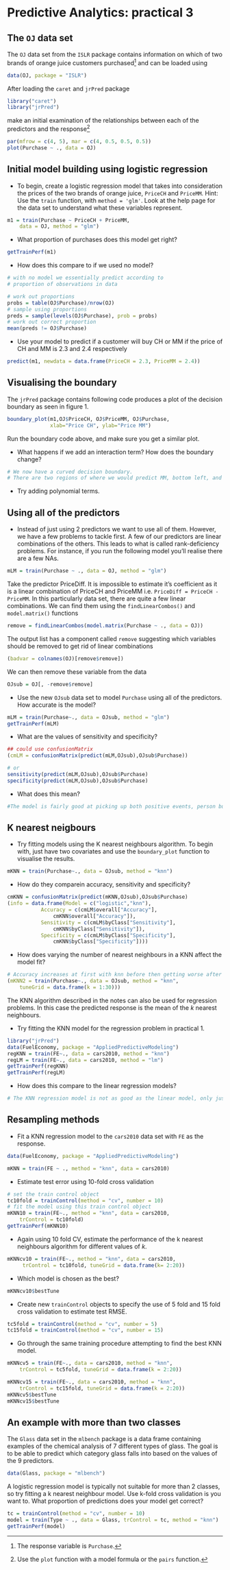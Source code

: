 # Predictive Analytics: practical 3 

## The `OJ` data set

The `OJ` data set from the `ISLR` package contains information on which of two brands of orange juice customers purchased^[The response variable is `Purchase`.] and can be loaded using


```r
data(OJ, package = "ISLR")
```



\noindent After loading the `caret` and `jrPred` package


```r
library("caret")
library("jrPred")
```



\noindent make an initial examination of the relationships between each of the predictors and the response^[Use the `plot` function with a model formula or the `pairs` function.]


```r
par(mfrow = c(4, 5), mar = c(4, 0.5, 0.5, 0.5))
plot(Purchase ~ ., data = OJ)
```



## Initial model building using logistic regression


- To begin, create a logistic regression model that takes into consideration the prices of the two brands of orange juice, `PriceCH` and `PriceMM`. Hint: Use the `train` function, with `method = 'glm'`.  Look at the help page for the data set to understand what these variables represent.
```r
m1 = train(Purchase ~ PriceCH + PriceMM,
    data = OJ, method = "glm")
```
  - What proportion of purchases does this model get right?
```r
getTrainPerf(m1)
```
  - How does this compare to if we used no model?
```r
# with no model we essentially predict according to
# proportion of observations in data

# work out proportions
probs = table(OJ$Purchase)/nrow(OJ)
# sample using proportions
preds = sample(levels(OJ$Purchase), prob = probs)
# work out correct proportion
mean(preds != OJ$Purchase)
```

- Use your model to predict if a customer will buy CH or MM if the price of CH and MM is 2.3 and 2.4 respectively

```r
predict(m1, newdata = data.frame(PriceCH = 2.3, PriceMM = 2.4))
```

## Visualising the boundary

The `jrPred` package contains following code produces a plot of the decision boundary as seen in figure 1.

```r
boundary_plot(m1,OJ$PriceCH, OJ$PriceMM, OJ$Purchase,
              xlab="Price CH", ylab="Price MM")
```


\noindent Run the boundary code above, and make sure you get a similar plot.

  - What happens if we add an interaction term? How does the boundary change?
```r
# We now have a curved decision boundary.
# There are two regions of where we would predict MM, bottom left, and a tiny one up in the top right.
```
- Try adding polynomial terms.


## Using all of the predictors


  - Instead of just using 2 predictors we want to use all of them. However, we have a few problems to tackle first. A few of our predictors are linear combinations of the others. This leads to what is called rank-deficiency problems. For instance, if you run the following model you'll realise there are a few NAs.
```r
mLM = train(Purchase ~ ., data = OJ, method = "glm")
```

Take the predictor PriceDiff. It is impossible to estimate it's coefficient as it is a linear combination of PriceCH and PriceMM i.e. `PriceDiff = PriceCH - PriceMM`. In this particularly data set, there are quite a few linear combinations. We can find them using the `findLinearCombos()` and `model.matrix()` functions

```r
remove = findLinearCombos(model.matrix(Purchase ~ ., data = OJ))
```

\noindent The output list has a component called `remove` suggesting which variables should be removed to get rid of linear combinations

```r
(badvar = colnames(OJ)[remove$remove])
```

We can then remove these variable from the data
```r
OJsub = OJ[, -remove$remove]
```


  - Use the new `OJsub` data set to model `Purchase` using all of the predictors. How accurate is the model?
```r
mLM = train(Purchase~., data = OJsub, method = "glm")
getTrainPerf(mLM)
```
  - What are the values of sensitivity and specificity?
```r
## could use confusionMatrix
(cmLM = confusionMatrix(predict(mLM,OJsub),OJsub$Purchase))
```
```r
# or
sensitivity(predict(mLM,OJsub),OJsub$Purchase)
specificity(predict(mLM,OJsub),OJsub$Purchase)
```
  - What does this mean?
```r
#The model is fairly good at picking up both positive events, person buys CH, and negative events, MM.
```

## K nearest neigbours


  - Try fitting models using the K nearest neighbours algorithm. To begin with, just have two covariates and use the `boundary_plot` function to visualise the results.

```r
mKNN = train(Purchase~., data = OJsub, method = "knn")
```

  - How do they comparein accuracy, sensitivity and specificity?

```r
cmKNN = confusionMatrix(predict(mKNN,OJsub),OJsub$Purchase)
(info = data.frame(Model = c("logistic","knn"),
           Accuracy = c(cmLM$overall["Accuracy"],
               cmKNN$overall["Accuracy"]),
           Sensitivity = c(cmLM$byClass["Sensitivity"],
               cmKNN$byClass["Sensitivity"]),
           Specificity = c(cmLM$byClass["Specificity"],
               cmKNN$byClass["Specificity"])))
```

  - How does varying the number of nearest neighbours in a KNN affect the model fit?
  
```r
# Accuracy increases at first with knn before then getting worse after a peak value of 9.
(mKNN2 = train(Purchase~., data = OJsub, method = "knn",
    tuneGrid = data.frame(k = 1:30)))
```



\noindent The KNN algorithm described in the notes can also be used for regression problems. In this case the predicted response is the mean of the $k$ nearest neighbours.

  - Try fitting the KNN model for the regression problem in practical 1.
```r
library("jrPred")
data(FuelEconomy, package = "AppliedPredictiveModeling")
regKNN = train(FE~., data = cars2010, method = "knn")
regLM = train(FE~., data = cars2010, method = "lm")
getTrainPerf(regKNN)
getTrainPerf(regLM)
```

  - How does this compare to the linear regression models?

```r
# The KNN regression model is not as good as the linear model, only just
```




## Resampling methods


  - Fit a KNN regression model to the `cars2010` data set with `FE` as the response.
```r
data(FuelEconomy, package = "AppliedPredictiveModeling")
```
```r
mKNN = train(FE ~ ., method = "knn", data = cars2010)
```
  - Estimate test error using 10-fold cross validation
```r
# set the train control object
tc10fold = trainControl(method = "cv", number = 10)
# fit the model using this train control object
mKNN10 = train(FE~., method = "knn", data = cars2010,
    trControl = tc10fold)
getTrainPerf(mKNN10)
```

  - Again using 10 fold CV, estimate the performance of the k nearest neighbours algorithm for different values of $k$.
```r
mKNNcv10 = train(FE~., method = "knn", data = cars2010,
     trControl = tc10fold, tuneGrid = data.frame(k= 2:20))
```
  - Which model is chosen as the best?
```r
mKNNcv10$bestTune
```

- Create new `trainControl` objects to specify the use of 5 fold and 15 fold cross validation to estimate test RMSE.
```r
tc5fold = trainControl(method = "cv", number = 5)
tc15fold = trainControl(method = "cv", number = 15)
```

  - Go through the same training procedure attempting to find the best KNN model.
```r
mKNNcv5 = train(FE~., data = cars2010, method = "knn",
    trControl = tc5fold, tuneGrid = data.frame(k = 2:20))

mKNNcv15 = train(FE~., data = cars2010, method = "knn",
    trControl = tc15fold, tuneGrid = data.frame(k = 2:20))
mKNNcv5$bestTune
mKNNcv15$bestTune
```

## An example with more than two classes

The `Glass` data set in the `mlbench` package is a data frame containing examples of the chemical analysis of $7$ different types of glass. The goal is to be able to predict which category glass falls into based on the values of the $9$ predictors.


```r
data(Glass, package = "mlbench")
```



\noindent A logistic regression model is typically not suitable for more than $2$ classes, so try fitting a k nearest neighbour model. Use k-fold cross validation is you want to. What proportion of predictions does your model get correct?

```r
tc = trainControl(method = "cv", number = 10)
model = train(Type ~ ., data = Glass, trControl = tc, method = "knn")
getTrainPerf(model)
```
